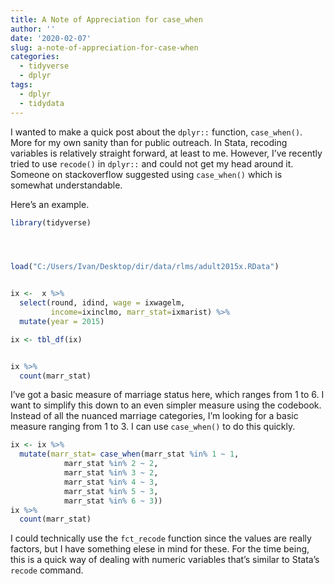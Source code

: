 ```yaml
---
title: A Note of Appreciation for case_when
author: ''
date: '2020-02-07'
slug: a-note-of-appreciation-for-case-when
categories:
  - tidyverse
  - dplyr
tags:
  - dplyr
  - tidydata
---
```



I wanted to make a quick post about the `dplyr::` function, `case_when()`. 
More for my own sanity than for public outreach.
In Stata, recoding variables is relatively straight forward, at least to me.
However, I've recently tried to use `recode()` in `dplyr::` and could not get my head around it. 
Someone on stackoverflow suggested using `case_when()` which is somewhat understandable. 

Here's an example.
```r
library(tidyverse)




load("C:/Users/Ivan/Desktop/dir/data/rlms/adult2015x.RData")


ix <-  x %>%
  select(round, idind, wage = ixwagelm,
         income=ixinclmo, marr_stat=ixmarist) %>% 
  mutate(year = 2015)

ix <- tbl_df(ix)


ix %>% 
  count(marr_stat)
```

I've got a basic measure of marriage status here, which ranges from 1 to 6. 
I want to simplify this down to an even simpler measure using the codebook. 
Instead of all the nuanced marriage categories, I'm looking for a basic measure ranging from 1 to 3. 
I can use `case_when()` to do this quickly.


```r
ix <- ix %>% 
  mutate(marr_stat= case_when(marr_stat %in% 1 ~ 1,
            marr_stat %in% 2 ~ 2,
            marr_stat %in% 3 ~ 2,
            marr_stat %in% 4 ~ 3,
            marr_stat %in% 5 ~ 3,
            marr_stat %in% 6 ~ 3)) 
ix %>% 
  count(marr_stat)

```

I could technically use the `fct_recode` function since the values are really factors, but I have something elese in mind for these. 
For the time being, this is a quick way of dealing with numeric variables that's similar to Stata's `recode` command.
